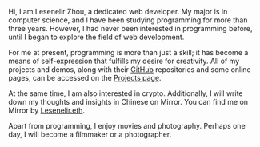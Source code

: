 
Hi, I am Lesenelir Zhou, a dedicated web developer.
My major is in computer science, and I have been studying programming for more than three years.
However, I had never been interested in programming before, until I began to explore the field of web development.

For me at present, programming is more than just a skill; it has become a means of self-expression that fulfills my desire for creativity.
All of my projects and demos, along with their <a href="https://github.com/lesenelir">GitHub</a> repositories and some online pages,
can be accessed on the <a href="/projects">Projects page</a>.

At the same time, I am also interested in crypto. Additionally, I will write down my thoughts and insights in Chinese on Mirror.
You can find me on Mirror by <a href="https://mirror.xyz/lesenelir.eth">Lesenelir.eth</a>.

Apart from programming, I enjoy movies and photography. Perhaps one day, I will become a filmmaker or a photographer.
